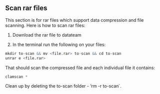 ## Scan rar files

This section is for rar files which support data compression and file scanning. Here is how to scan rar files:

1. Download the rar file to datateam

2. In the terminal run the following on your files:

```r
mkdir to-scan && mv <file.rar> to-scan && cd to-scan
unrar e <file.rar>
```

That should scan the compressed file and each individual file it contains:

```r
clamscan *
```

Clean up by deleting the to-scan folder - 'rm -r to-scan`.
